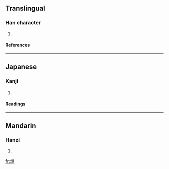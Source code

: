 ==Translingual==
===Han character===
{{Han char|rn=86|rad=火|as=15|sn=19|four=|canj=火女女女 (FVVV)}}
# {{defn|Han|sort=火15}}
====References====
{{Han ref|kx=0686.200|dkj=19544|dj=1099.070|hdz=32246.120|uh=7209|ud=29193}}

----
==Japanese==
===Kanji===
{{ja-kanji|grade=|rs=火15}}
# {{defn|Japanese}} 
====Readings====
{{ja-readings|on=[[ろう]] (rō), [[りょう]] (ryō)|kun=}}

----
==Mandarin==
===Hanzi===
{{cmn-hanzi|pin=[[là]] ([[la4]])|wg=la<sup>4</sup>}}
# {{defn|Mandarin}}

[[fr:爉]]